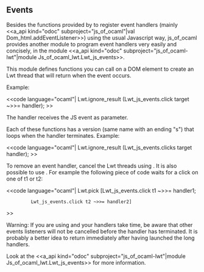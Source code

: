 == Events ==

Besides the functions provided by {{{Dom_html}}} to register event handlers
(mainly <<a_api kind="odoc" subproject="js_of_ocaml"|val Dom_html.addEventListener>>)
using the usual Javascript way, js_of_ocaml provides another module to
program event handlers very easily and concisely, in the module
<<a_api kind="odoc" subproject="js_of_ocaml-lwt"|module Js_of_ocaml_lwt.Lwt_js_events>>.

This module defines functions you can call on a DOM element to create
an Lwt thread that will return when the event occurs.

Example:

<<code language="ocaml"|
Lwt.ignore_result (Lwt_js_events.click target ~>>= handler);
>>

The handler receives the JS event as parameter.

Each of these functions has a version (same name with an ending "s")
that loops when the handler terminates. Example:

<<code language="ocaml"|
Lwt.ignore_result (Lwt_js_events.clicks target handler);
>>

To remove an event handler, cancel the Lwt threads using {{{Lwt.cancel}}}.
It is also possible to use {{{Lwt.pick}}}.
For example the following piece of code waits
for a click on one of t1 or t2:

<<code language="ocaml"|
Lwt.pick [Lwt_js_events.click t1 ~>>= handler1;
          Lwt_js_events.click t2 ~>>= handler2]
>>

Warning: If you are using {{{Lwt.pick}}} and your handlers take time,
be aware that other events listeners will not be cancelled
before the handler has terminated. It is probably a better idea
to return immediately after having launched the long handlers.


Look at the <<a_api kind="odoc" subproject="js_of_ocaml-lwt"|module Js_of_ocaml_lwt.Lwt_js_events>>
for more information.
